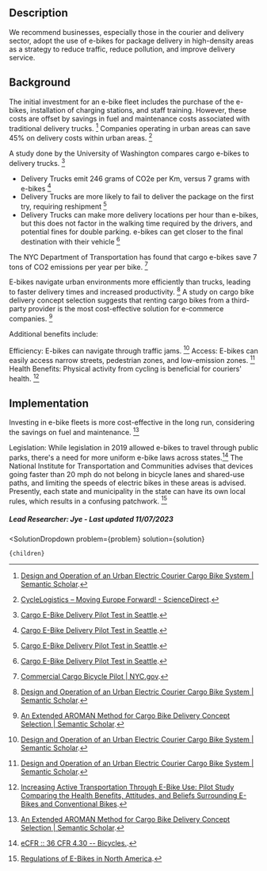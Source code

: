 

## Description

We recommend businesses, especially those in the courier and delivery sector, adopt the use of e-bikes for package delivery in high-density areas as a strategy to reduce traffic, reduce pollution, and improve delivery service.

## Background

The initial investment for an e-bike fleet includes the purchase of the e-bikes, installation of charging stations, and staff training. However, these costs are offset by savings in fuel and maintenance costs associated with traditional delivery trucks. [^"1"] Companies operating in urban areas can save 45% on delivery costs within urban areas. [^"6"]

A study done by the University of Washington compares cargo e-bikes to delivery trucks. [^"5"]
- Delivery Trucks emit 246 grams of CO2e per Km, versus 7 grams with e-bikes [^"5"]
- Delivery Trucks are more likely to fail to deliver the package on the first try, requiring reshipment [^"5"]
- Delivery Trucks can make more delivery locations per hour than e-bikes, but this does not factor in the walking time required by the drivers, and potential fines for double parking. e-bikes can get closer to the final destination with their vehicle [^"5"]

The NYC Department of Transportation has found that cargo e-bikes save 7 tons of CO2 emissions per year per bike. [^"8"]

E-bikes navigate urban environments more efficiently than trucks, leading to faster delivery times and increased productivity.  [^"1"] A study on cargo bike delivery concept selection suggests that renting cargo bikes from a third-party provider is the most cost-effective solution for e-commerce companies. [^"2"]

Additional benefits include:

Efficiency: E-bikes can navigate through traffic jams.  [^"1"]
Access: E-bikes can easily access narrow streets, pedestrian zones, and low-emission zones.  [^"1"]
Health Benefits: Physical activity from cycling is beneficial for couriers' health. [^"3"]


## Implementation

Investing in e-bike fleets is more cost-effective in the long run, considering the savings on fuel and maintenance. [^"2"]

Legislation: While legislation in 2019 allowed e-bikes to travel through public parks, there's a need for more uniform e-bike laws across states.[^"9"] The National Institute for Transportation and Communities advises that devices going faster than 20 mph do not belong in bicycle lanes and shared-use paths, and limiting the speeds of electric bikes in these areas is advised. Presently, each state and municipality in the state can have its own local rules, which results in a confusing patchwork. [^"4"]



##### Lead Researcher: Jye - Last updated 11/07/2023

[^"1"]:  [Design and Operation of an Urban Electric Courier Cargo Bike System | Semantic Scholar](https://www.semanticscholar.org/paper/Design-and-Operation-of-an-Urban-Electric-Courier-Niels-Hof/9258012f46d8d5b6fe4deeda606de22fd8a60998). 
[^"2"]:  [An Extended AROMAN Method for Cargo Bike Delivery Concept Selection | Semantic Scholar](https://www.semanticscholar.org/paper/An-Extended-AROMAN-Method-for-Cargo-Bike-Delivery-Bo%C5%A1kovi%C4%87-%C5%A0vadlenka/435c340285d2a8437b681fe69626a9544eda2101). 
[^"3"]:  [Increasing Active Transportation Through E-Bike Use: Pilot Study Comparing the Health Benefits, Attitudes, and Beliefs Surrounding E-Bikes and Conventional Bikes](https://www.ncbi.nlm.nih.gov/pmc/articles/PMC6293244/). 
[^"4"]:  [Regulations of E-Bikes in North America](https://ppms.trec.pdx.edu/media/project_files/NITC-RR-564_Regulations_of_E-Bikes_in_North_America_1.pdf). 
[^"5"]:  [Cargo E-Bike Delivery Pilot Test in Seattle](https://depts.washington.edu/sctlctr/sites/default/files/research_pub_files/Cargo-E-Bike-Delivery-Report.pdf). 
[^"6"]:  [CycleLogistics – Moving Europe Forward! - ScienceDirect](https://www.sciencedirect.com/science/article/pii/S2352146516000478?via%3Dihub). 
[^"7"]:  [Potential for e-cargo bikes to reduce congestion and pollution from vans in cities](https://www.cistoustopou.cz/sites/default/files/article/2020-11/potential-for-e-cargo-bikes-to-reduce-congestion-and-pollution-from-vans-final.pdf). 
[^"8"]:  [Commercial Cargo Bicycle Pilot | NYC.gov](https://www.nyc.gov/html/dot/downloads/pdf/commercial-cargo-bicycle-pilot-evaluation-report.pdf). 
[^"9"]:  [eCFR :: 36 CFR 4.30 -- Bicycles.](https://www.ecfr.gov/current/title-36/chapter-I/part-4/section-4.30). 





  <SolutionDropdown 
    problem={problem} 
    solution={solution}
  >
    {children}
  </SolutionDropdown>